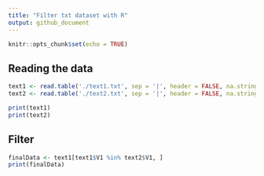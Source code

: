 ```yaml
---
title: "Filter txt dataset with R"
output: github_document
---
```


```r
knitr::opts_chunk$set(echo = TRUE)
```

## Reading the data

```r
text1 <- read.table('./text1.txt', sep = '|', header = FALSE, na.strings = "N/A")
text2 <- read.table('./text2.txt', sep = '|', header = FALSE, na.strings = "N/A")

print(text1)
print(text2)
```

## Filter


```r
finalData <- text1[text1$V1 %in% text2$V1, ]
print(finalData)
```